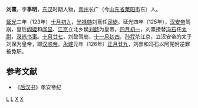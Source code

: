 '''刘熹'''，字'''季明'''，[[东汉|东汉]]时期人物，[[青州|青州]]长广（今[[山东省|山东省]][[莱阳市|莱阳市]]东）人。

[[延光|延光]]二年（123年）[[十月初九|十月初九]]，[[光禄勋|光禄勋]]刘熹任[[司徒|司徒]]。延光四年（125年），[[汉安帝|汉安帝]]驾崩，皇后[[阎姬|阎姬]]和[[阎显|阎显]]、[[江京|江京]]立北乡侯[[刘懿|刘懿]]为皇帝。[[四月初一|四月初一]]，刘熹接替[[冯石|冯石]]任[[太尉|太尉]]，[[录尚书事|录尚书事]]。[[十月廿七|十月廿七]]，刘懿驾崩，[[十一月初四|十一月初四]]，[[孙程|孙程]]杀江京，立汉安帝的太子刘保为皇帝，即[[汉顺帝|汉顺帝]]。[[永建_(东汉)|永建]]元年（126年）[[正月廿九|正月廿九]]，刘熹和冯石以阿党附逆罪被免职。
==参考文献==
*《[[后汉书|后汉书]]》孝安帝纪
{{東漢大司徒司徒}}
{{東漢大司马太尉}}
[[分类:东汉太尉|L]]
[[分类:东汉司徒|L]]
[[分类:莱阳人|X]]
[[分类:刘姓|X]]